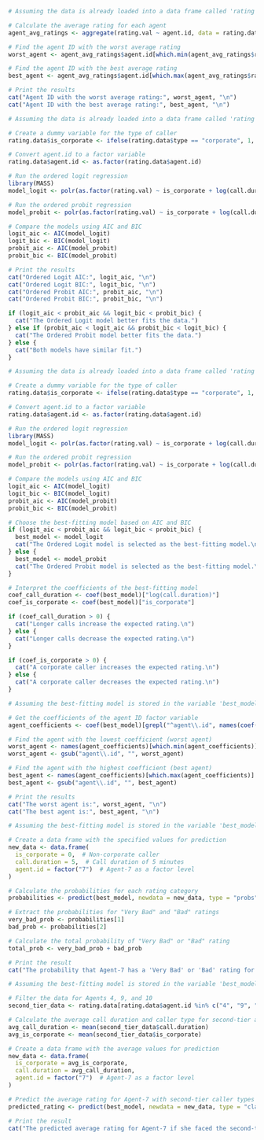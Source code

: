 


```r
# Assuming the data is already loaded into a data frame called 'rating'

# Calculate the average rating for each agent
agent_avg_ratings <- aggregate(rating.val ~ agent.id, data = rating.data, FUN = mean)

# Find the agent ID with the worst average rating
worst_agent <- agent_avg_ratings$agent.id[which.min(agent_avg_ratings$rating.val)]

# Find the agent ID with the best average rating
best_agent <- agent_avg_ratings$agent.id[which.max(agent_avg_ratings$rating.val)]

# Print the results
cat("Agent ID with the worst average rating:", worst_agent, "\n")
cat("Agent ID with the best average rating:", best_agent, "\n")
```

```r
# Assuming the data is already loaded into a data frame called 'rating'

# Create a dummy variable for the type of caller
rating.data$is_corporate <- ifelse(rating.data$type == "corporate", 1, 0)

# Convert agent.id to a factor variable
rating.data$agent.id <- as.factor(rating.data$agent.id)

# Run the ordered logit regression
library(MASS)
model_logit <- polr(as.factor(rating.val) ~ is_corporate + log(call.duration) + agent.id, data = rating.data, method = "logistic")

# Run the ordered probit regression
model_probit <- polr(as.factor(rating.val) ~ is_corporate + log(call.duration) + agent.id, data = rating.data, method = "probit")

# Compare the models using AIC and BIC
logit_aic <- AIC(model_logit)
logit_bic <- BIC(model_logit)
probit_aic <- AIC(model_probit)
probit_bic <- BIC(model_probit)

# Print the results
cat("Ordered Logit AIC:", logit_aic, "\n")
cat("Ordered Logit BIC:", logit_bic, "\n")
cat("Ordered Probit AIC:", probit_aic, "\n")
cat("Ordered Probit BIC:", probit_bic, "\n")

if (logit_aic < probit_aic && logit_bic < probit_bic) {
  cat("The Ordered Logit model better fits the data.")
} else if (probit_aic < logit_aic && probit_bic < logit_bic) {
  cat("The Ordered Probit model better fits the data.")
} else {
  cat("Both models have similar fit.")
}
```
```r
# Assuming the data is already loaded into a data frame called 'rating'

# Create a dummy variable for the type of caller
rating.data$is_corporate <- ifelse(rating.data$type == "corporate", 1, 0)

# Convert agent.id to a factor variable
rating.data$agent.id <- as.factor(rating.data$agent.id)

# Run the ordered logit regression
library(MASS)
model_logit <- polr(as.factor(rating.val) ~ is_corporate + log(call.duration) + agent.id, data = rating.data, method = "logistic")

# Run the ordered probit regression
model_probit <- polr(as.factor(rating.val) ~ is_corporate + log(call.duration) + agent.id, data = rating.data, method = "probit")

# Compare the models using AIC and BIC
logit_aic <- AIC(model_logit)
logit_bic <- BIC(model_logit)
probit_aic <- AIC(model_probit)
probit_bic <- BIC(model_probit)

# Choose the best-fitting model based on AIC and BIC
if (logit_aic < probit_aic && logit_bic < probit_bic) {
  best_model <- model_logit
  cat("The Ordered Logit model is selected as the best-fitting model.\n")
} else {
  best_model <- model_probit
  cat("The Ordered Probit model is selected as the best-fitting model.\n")
}

# Interpret the coefficients of the best-fitting model
coef_call_duration <- coef(best_model)["log(call.duration)"]
coef_is_corporate <- coef(best_model)["is_corporate"]

if (coef_call_duration > 0) {
  cat("Longer calls increase the expected rating.\n")
} else {
  cat("Longer calls decrease the expected rating.\n")
}

if (coef_is_corporate > 0) {
  cat("A corporate caller increases the expected rating.\n")
} else {
  cat("A corporate caller decreases the expected rating.\n")
}
```

```r
# Assuming the best-fitting model is stored in the variable 'best_model'

# Get the coefficients of the agent ID factor variable
agent_coefficients <- coef(best_model)[grepl("^agent\\.id", names(coef(best_model)))]

# Find the agent with the lowest coefficient (worst agent)
worst_agent <- names(agent_coefficients)[which.min(agent_coefficients)]
worst_agent <- gsub("agent\\.id", "", worst_agent)

# Find the agent with the highest coefficient (best agent)
best_agent <- names(agent_coefficients)[which.max(agent_coefficients)]
best_agent <- gsub("agent\\.id", "", best_agent)

# Print the results
cat("The worst agent is:", worst_agent, "\n")
cat("The best agent is:", best_agent, "\n")
```

```r
# Assuming the best-fitting model is stored in the variable 'best_model'

# Create a data frame with the specified values for prediction
new_data <- data.frame(
  is_corporate = 0,  # Non-corporate caller
  call.duration = 5,  # Call duration of 5 minutes
  agent.id = factor("7")  # Agent-7 as a factor level
)

# Calculate the probabilities for each rating category
probabilities <- predict(best_model, newdata = new_data, type = "probs")

# Extract the probabilities for "Very Bad" and "Bad" ratings
very_bad_prob <- probabilities[1]
bad_prob <- probabilities[2]

# Calculate the total probability of "Very Bad" or "Bad" rating
total_prob <- very_bad_prob + bad_prob

# Print the result
cat("The probability that Agent-7 has a 'Very Bad' or 'Bad' rating for a 5-minute non-corporate caller is:", round(total_prob, 4), "\n")
```

```r
# Assuming the best-fitting model is stored in the variable 'best_model'

# Filter the data for Agents 4, 9, and 10
second_tier_data <- rating.data[rating.data$agent.id %in% c("4", "9", "10"), ]

# Calculate the average call duration and caller type for second-tier agents
avg_call_duration <- mean(second_tier_data$call.duration)
avg_is_corporate <- mean(second_tier_data$is_corporate)

# Create a data frame with the average values for prediction
new_data <- data.frame(
  is_corporate = avg_is_corporate,
  call.duration = avg_call_duration,
  agent.id = factor("7")  # Agent-7 as a factor level
)

# Predict the average rating for Agent-7 with second-tier caller types
predicted_rating <- predict(best_model, newdata = new_data, type = "class")

# Print the result
cat("The predicted average rating for Agent-7 if she faced the second-tier caller types is:", predicted_rating, "\n")
```











































